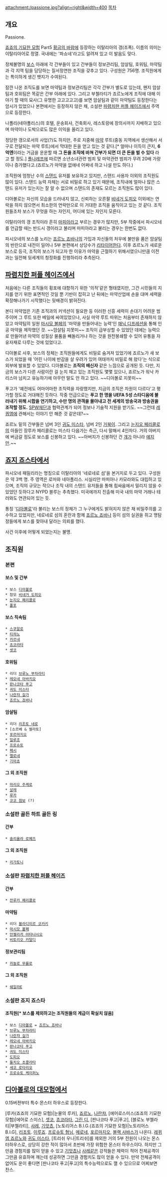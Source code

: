 attachment:/passione.jpg?align=right&width=400
[[목차]]
== 개요 ==
Passione.

[[죠죠의 기묘한 모험]] Part5 [[황금의 바람]]에 등장하는 이탈리아의 갱(조폭). 이름의 의미는 이탈리아어로 정열. 국내에는 '파쇼네'라고도 알려져 있고 이 발음도 맞다.

정체불명의 [[디아볼로(죠죠의 기묘한 모험)|보스]] 아래에 각 간부들이 있고 간부들이 정보관리팀, 암살팀, 호위팀, 마약팀과 각 지역 팀을 담당하는 질서정연한 조직을 갖추고 있다. 구성원은 756명. 조직원에게는 특이하게 생긴 뱃지가 수여된다.

잠깐 나온 조직도를 보면 마약팀과 정보관리팀은 각각 간부가 별도로 있는데, 왠지 암살팀과 호위팀은 똑같은 간부 아래에 있다. 그리고 부첼라티가 죠르노에게 조직에 대해 이야기 할 때의 묘사(그 유명한 고고고고고)를 보면 암살팀과 같이 마약팀도 등장한다는 암시가 있었으나 본편에서는 등장하지 않은 채, 소설판 [[파렴치한 퍼플 헤이즈]]에서 주역으로 등장한다.

나폴리(네아폴리스)의 호텔, 운송회사, 건축회사, 레스토랑에 장의사까지 지배하고 있으며 마약이나 도박으로도 많은 이익을 올리고 있다.

정당한 갱으로서의 사업(?)도 하지만, 주로 지중해 [[마약]] 루트(중동 지역에서 생산해서 서구로 전달되는 마약 루트)에서 막대한 돈을 얻고 있는 것 같다.[* 얼마나 이득이 큰지, '''6억엔'''이라는 거금을 운운할 때 '''그 돈을 조직에 바쳐 간부가 되면 더 큰 돈을 벌 수 있다''' 라고 할 정도.] [[장 피에르 폴나레프|폴나레프]]에 따르면 소년소녀관련 범죄 및 마약관련 범죄가 무려 20배 가량이나 증가했다고.(죠르노가 마약을 없애네 어쩌네 하고 나설 만도 하다.)

조직원에 엄청난 수의 [[스탠드]] 유저를 보유하고 있지만, 스탠드 사용자 이외의 조직원도 많이 있다. 스탠드 능력 자체는 서로 비밀로 하고 있기 때문에, 조직내에 얼마나 많은 스탠드 유저가 있는지는 잘 알 수 없으며 스탠드의 존재도 모르는 조직원도 많이 있다.

디아볼로는 자신의 모습을 드러내지 않고, 신뢰하는 오른팔 [[비네거 도피오]] 이외에는 연락을 하지 않으면서 최소한의 연락만으로 이 거대한 조직을 움직이고 있는 것 같다. 조직원들조차 보스가 무엇을 하는 자인지, 어디에 있는 자인지 모른다.

이탈리아의 갱 조직이라 흔히 [[마피아]]라고 부르는 경우가 많지만, 5부 작중에서 파시오네를 언급할 때는 반드시 갱이라고 불리며 마피아라고 불리는 경우는 한번도 없다.

파시오네의 보스를 노리는 [[죠르노 죠바나]]의 가입과 자신들의 처우에 불만을 품은 암살팀의 반란으로 내전이 일어나 5부 본편에서 상당수가 [[리타이어]]한다. 이후 죠르노가 새로운 보스로 등극, 조직의 보스가 되고자 한 이유가 마약을 근절하기 위해서였으니만큼 이전과는 일전해 뒷세계의 청정화를 진행하리라 추측된다.

== [[파렴치한 퍼플 헤이즈]]에서 ==
처음에는 다른 조직들의 횡포에 대항하기 위한 '의적'같은 형태였지만, 그건 시민들의 지지를 얻기 위한 표면적인 것일 뿐 기반이 잡히고 난 뒤에는 마약산업에 손을 대며 세력을 확장해나가기 시작했다는 뒷배경이 밝혀진다.

본디 마약업은 기존 조직과의 커넥션이 필요한 등 이러한 신흥 세력이 손대기 어려운 범주이며 그 루트 또한 베일에 싸여있었으나, 사실 마약 루트 따위는 처음부터 존재하지 않았고 마약팀의 일원 [[마시모 볼페]]의 '마약을 만들어내는 능력'인 [[매닉 디프레션]]을 통해 인공 마약을 제작했던 것. ~~암살팀 지못미~~ 조직이 급부상할 수 있었던 데에는 능력으로 만들어낸 마약의 성질상 물품을 빼돌리거나 하는 것을 원천봉쇄할 수 있어 유통을 자유자재로 다루는 것에 있었다고.

디아볼로 사후, 보스의 정체는 조직원들에게도 비밀로 숨겨져 있었기에 죠르노가 새 보스가 되었을 때 '어린 나이에 반감을 살 우려가 있어 여태까지 비밀로 해 왔다'는 식으로 외부에 발표할 수 있었다. 디아볼로는 '''조직의 배신자''' 같은 느낌으로 공개된 듯. 다만, 지금의 보스가 다른 사람이란 걸 눈치 채고 있는 조직원도 몇몇 있으나, 죠르노가 워낙 카리스마 넘치고 유능하기에 아무런 말도 안 하고 있다. ~~디아볼로 지못미~~

푸고가 '예전에도 어마어마한 조직력을 자랑했지만, 지금의 조직은 차원이 다르다'고 평가할 정도로 거대해진 듯하다. 작중 언급으로는 '''푸고 한 명을 UEFA 5성 스타디움에 불러내기 위해 시합을 연기하고, 수만 명의 관객을 몰아내고 전 세계의 방송국과 방송권을 조작할 정도.''' [[SPW재단]]과 협력관계가 되어 정보나 기술적 지원을 받기도. ~~그런데 [[레퀴엠]]에 관해서는 이야기 안 해준 것 같은데?~~

죠르노 밑의 간부들은 넘버 3인 [[귀도 미스타]], 넘버 2인 [[장 피에르 폴나레프|거북이]]. 그리고 [[페리코로|눈지오 페리콜로]]의 아들인 장루카 페리콜로는 미스타 다음가는 측근, 다시 말해서 4인자다. 거의 아버지에 버금갈 정도로 보스를 신봉하고 있다. ~~아버지가 신봉하던 건 [[죠르노 죠바나|걔]]가 아니라 [[디아볼로(죠죠의 기묘한 모험)|얘]]지만.~~

== [[죠지 죠스타]]에서 ==
파시오네 패밀리라는 명칭으로 이탈리아의 '네로네로 섬'을 본거지로 두고 있다. 구성원은 약 3백 명. 주 영역은 로마와 네아폴리스. 시실리안 마피아나 카모라와도 대립하고 있으며, 조직의 규모는 작으나 조직 내의 스탠드 유저들을 통해 힘싸움에서 밀리지 않을 수 있었던 듯하다고 NYPD 블루는 추측했다. 미국에까지 진출해 미국 내의 마약 거래나 테러와도 연관되어 있는 듯.

통칭 '[[디아볼로]]'라 불리는 보스의 정체가 그 누구에게도 밝혀지지 않은 채 비밀주의를 고수하고 있었지만, 네로네로 섬의 혼란과 함께 [[죠르노 죠바나]] 등이 섬의 실권을 쥐고 명탐정들에게 보스를 찾아내 달라는 의뢰를 했다.

사건 이후에 어떻게 되었는지는 불명.

== 조직원 ==
=== 본편 ===
==== 보스 및 간부 ====
 * 보스 [[디아볼로]]
 * 참모 [[비네거 도피오]]
 * [[페리콜로|눈지오 페리콜로]]
 * [[폴포]]
==== 보스 직속팀 ====
 * [[스쿠알로]]
 * [[티챠노]]
 * [[카르네]]
 * [[쵸코라타]]
 * [[셋코]]
==== 호위팀 ====
 * 리더 [[브루노 부차라티]]
 * [[레오네 아바키오]]
 * [[판나코타 푸고]]
 * [[귀도 미스타]]
 * [[나란챠 길가]]
 * [[죠르노 죠바나]]
==== 암살팀 ====
 * 리더 [[리조토 네에로|리조토 네로]]
 * [소르베 & 젤라토]
 * [[호르마지오|포르마지오]]
 * [[일루조]]
 * [[프로슈토(죠죠의 기묘한 모험)|프로슈토]]
 * [[펫시|페시]]
 * [[멜로네]]
 * [[기아쵸]]
==== 그 외 조직원 ====
 * [[즈케로|마리오 주케로]]
 * [[사레|살레]]
 * [[루카(죠죠의 기묘한 모험)|루카]]
 * [[코코 점보]] (?)

=== 소설판 골든 하트 골든 링 ===
==== 간부 ====
 * [[솔리올라 로페즈]]
==== 그 외 조직원 ====
 * [[리가토니]]

=== 소설판 [[파렴치한 퍼플 헤이즈]] ===
==== 간부 ====
 * [[잔루카 페리콜로]]
==== 마약팀 ====
 * 리더 [[블라디미르 코카키]]
 * [[마시모 볼페]]
 * [[안젤리카 아타나시오]]
 * [[비토리오 카탈디]]
==== 정보관리팀 ====
 * [[카놀로 무롤로]]
==== 그 외 조직원 ====
 * [[쉐일라E]]

=== 소설판 죠지 죠스타 ===
==== 조직원[* 보스를 제외하고는 조직원들의 계급이 확실치 않음] ====
 * 보스 [[디아볼로]] = [[죠르노 죠바나]]
 * [[브루노 부차라티]]
 * [[나란챠 길가]]
 * [[레오네 아바키오]]
 * [[판나코타 푸고]]
 * [[귀도 미스타]]
 * [[도피오]]
 * [[돌치오 초콜라타]]
 * [[세코 로타리오]]
 * [[프로슈토 케이퍼노]]

== [[디아볼로의 대모험]]에서 ==
0.15버젼부터 특수 몬스터 하우스로 등장한다.

[루카(죠죠의 기묘한 모험)|눈물의 루카], [[죠르노 죠바나|죠르노]], [[나란챠 길가|나란챠]], [에어로스미스(죠죠의 기묘한 모험)|에어로 스미스], [[셋코]], [[쵸코라타]], [[그린 디]], [판나코타 푸고|푸고], [블로노 부첼라티|부첼라티], [[사레]], [[기앗쵸]], [노토리어스 B.I.G.(죠죠의 기묘한 모험)|노토리어스 B.I.G], [[리조토 네에로|리조토]]. [[이루죠]]. [[프로슈토(죠죠의 기묘한 모험)|프로슈토 형님]], [[메로네]], [[호르마지오|포르마지오]], [[블랙 사바스]]가 나온다.
[[레퀴엠 죠르노]]와 [[귀도 미스타]], [트리쉬 우나|트리쉬]를 제외한 거의 5부 전원이 나오는 몬스터하우스로, 상당히 강한 적이 많아서 초반에 가장 위험한 몬스터 하우스이다. 하지만 그만큼 경험치를 많이 얻을 수 있고 [[기앗쵸]]나 [[사레]]같은 강적들은 체력이 적어 전체공격이 그만큼 유효하며 깨는데 성공하면 그만큼 경험치도 많이 얻을 수 있다. 만약 전체공격이 없어도 운이 좋다면 [판나코타 푸고|푸고]의 특수능력으로도 깰 수 있으므로 어찌보면 찬스.
